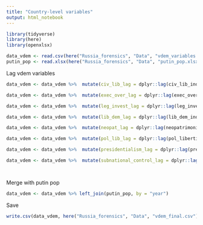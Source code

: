 ```yaml
---
title: "Country-level variables"
output: html_notebook
---
```


```r
library(tidyverse)
library(here)
library(openxlsx)

data_vdem <- read.csv(here("Russia_forensics", "Data", "vdem_variables.csv"))
putin_pop <- read.xlsx(here("Russia_forensics", "Data", "putin_pop.xlsx"))


```

Lag vdem variables

```r
data_vdem <- data_vdem %>%  mutate(civ_lib_lag = dplyr::lag(civ_lib_index, n = 1))

data_vdem <- data_vdem %>%  mutate(exec_over_lag = dplyr::lag(exec_oversight, n = 1))

data_vdem <- data_vdem %>%  mutate(leg_invest_lag = dplyr::lag(leg_investigates, n = 1))

data_vdem <- data_vdem %>%  mutate(lib_dem_lag = dplyr::lag(lib_dem_index, n = 1))

data_vdem <- data_vdem %>%  mutate(neopat_lag = dplyr::lag(neopatrimonial_index, n = 1))

data_vdem <- data_vdem %>%  mutate(pol_lib_lag = dplyr::lag(pol_liberties_index, n = 1))

data_vdem <- data_vdem %>%  mutate(presidentialism_lag = dplyr::lag(presidentialism_index, n = 1))

data_vdem <- data_vdem %>%  mutate(subnational_control_lag = dplyr::lag(subnational_party_control, n = 1))




```

Merge with putin pop

```r
data_vdem <- data_vdem %>% left_join(putin_pop, by = "year")
```


Save

```r
write.csv(data_vdem, here("Russia_forensics", "Data", "vdem_final.csv"))
```

